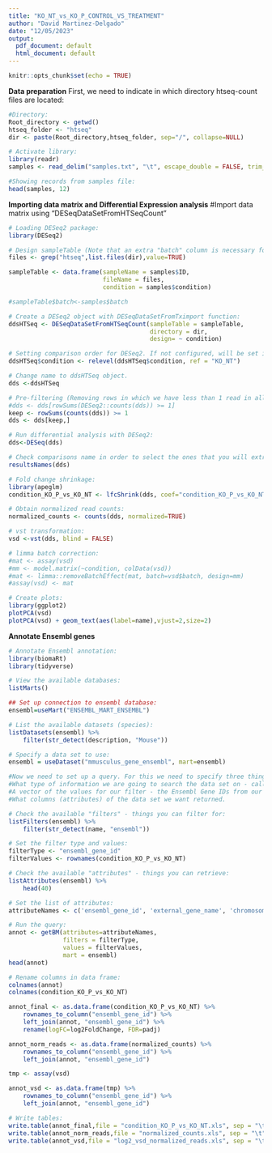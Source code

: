 ---
title: "KO_NT_vs_KO_P_CONTROL_VS_TREATMENT"
author: "David Martinez-Delgado"
date: "12/05/2023"
output:
  pdf_document: default
  html_document: default
---

```{r setup, include=FALSE}
knitr::opts_chunk$set(echo = TRUE)
```

**Data preparation**
First, we need to indicate in which directory htseq-count files are located:
```{r}
#Directory:
Root_directory <- getwd()
htseq_folder <- "htseq"
dir <- paste(Root_directory,htseq_folder, sep="/", collapse=NULL)

# Activate library:
library(readr)
samples <- read_delim("samples.txt", "\t", escape_double = FALSE, trim_ws = TRUE)

#Showing records from samples file:
head(samples, 12) 

```
**Importing data matrix and Differential Expression analysis**
#Import data matrix using "DESeqDataSetFromHTSeqCount"
```{r}
# Loading DESeq2 package:
library(DESeq2) 

# Design sampleTable (Note that an extra "batch" column is necessary for batch correction):
files <- grep("htseq",list.files(dir),value=TRUE)

sampleTable <- data.frame(sampleName = samples$ID,
                          fileName = files,
                          condition = samples$condition)

#sampleTable$batch<-samples$batch

# Create a DESeq2 object with DESeqDataSetFromTximport function:
ddsHTSeq <- DESeqDataSetFromHTSeqCount(sampleTable = sampleTable,
                                       directory = dir,
                                       design= ~ condition)

# Setting comparison order for DESeq2. If not configured, will be set in alphabetical order. Relevel allow us to specificate the reference level.
ddsHTSeq$condition <- relevel(ddsHTSeq$condition, ref = "KO_NT")

# Change name to ddsHTSeq object.
dds <-ddsHTSeq

# Pre-filtering (Removing rows in which we have less than 1 read in all samples combined):
#dds <- dds[rowSums(DESeq2::counts(dds)) >= 1] 
keep <- rowSums(counts(dds)) >= 1
dds <- dds[keep,]

# Run differential analysis with DESeq2:
dds<-DESeq(dds) 

# Check comparisons name in order to select the ones that you will extract:
resultsNames(dds)

# Fold change shrinkage:
library(apeglm)
condition_KO_P_vs_KO_NT <- lfcShrink(dds, coef="condition_KO_P_vs_KO_NT", type="apeglm")

# Obtain normalized read counts:
normalized_counts <- counts(dds, normalized=TRUE)

# vst transformation:
vsd <-vst(dds, blind = FALSE)

# limma batch correction:
#mat <- assay(vsd)
#mm <- model.matrix(~condition, colData(vsd))
#mat <- limma::removeBatchEffect(mat, batch=vsd$batch, design=mm)
#assay(vsd) <- mat

# Create plots:
library(ggplot2)
plotPCA(vsd)
plotPCA(vsd) + geom_text(aes(label=name),vjust=2,size=2)
```
**Annotate Ensembl genes** 
```{r}
# Annotate Ensembl annotation:
library(biomaRt)
library(tidyverse)

# View the available databases:
listMarts()

## Set up connection to ensembl database:
ensembl=useMart("ENSEMBL_MART_ENSEMBL")

# List the available datasets (species):
listDatasets(ensembl) %>% 
    filter(str_detect(description, "Mouse"))

# Specify a data set to use:
ensembl = useDataset("mmusculus_gene_ensembl", mart=ensembl)

#Now we need to set up a query. For this we need to specify three things:
#What type of information we are going to search the data set on - called filters. In our case this is **Ensembl Gene IDs**
#A vector of the values for our filter - the Ensembl Gene IDs from our DE results table
#What columns (attributes) of the data set we want returned.

# Check the available "filters" - things you can filter for:
listFilters(ensembl) %>% 
    filter(str_detect(name, "ensembl"))

# Set the filter type and values:
filterType <- "ensembl_gene_id"
filterValues <- rownames(condition_KO_P_vs_KO_NT)

# Check the available "attributes" - things you can retrieve:
listAttributes(ensembl) %>% 
    head(40)

# Set the list of attributes:
attributeNames <- c('ensembl_gene_id', 'external_gene_name', 'chromosome_name', 'start_position', 'end_position', 'strand', 'gene_biotype')

# Run the query:
annot <- getBM(attributes=attributeNames, 
               filters = filterType, 
               values = filterValues, 
               mart = ensembl)
head(annot)

# Rename columns in data frame:
colnames(annot)
colnames(condition_KO_P_vs_KO_NT)

annot_final <- as.data.frame(condition_KO_P_vs_KO_NT) %>% 
    rownames_to_column("ensembl_gene_id") %>% 
    left_join(annot, "ensembl_gene_id") %>% 
    rename(logFC=log2FoldChange, FDR=padj)

annot_norm_reads <- as.data.frame(normalized_counts) %>% 
    rownames_to_column("ensembl_gene_id") %>% 
    left_join(annot, "ensembl_gene_id")

tmp <- assay(vsd)

annot_vsd <- as.data.frame(tmp) %>%
    rownames_to_column("ensembl_gene_id") %>% 
    left_join(annot, "ensembl_gene_id")

# Write tables:
write.table(annot_final,file = "condition_KO_P_vs_KO_NT.xls", sep = "\t")
write.table(annot_norm_reads,file = "normalized_counts.xls", sep = "\t")
write.table(annot_vsd,file = "log2_vsd_normalized_reads.xls", sep = "\t")
```